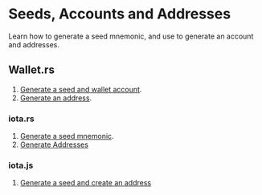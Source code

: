 # Seeds, Accounts and Addresses

Learn how to generate a seed mnemonic, and use to generate an account and addresses.

## Wallet.rs

1. [Generate a seed and wallet account](https://wiki.iota.org/shimmer/wallet.rs/how_tos/accounts_and_addresses/create_a_wallet_account/).
2. [Generate an address](https://wiki.iota.org/shimmer/wallet.rs/how_tos/accounts_and_addresses/generate_address/).

### iota.rs

1. [Generate a seed mnemonic](https://wiki.iota.org/shimmer/iota.rs/how_tos/generate_mnemonic/).
2. [Generate Addresses](https://wiki.iota.org/shimmer/iota.rs/how_tos/generate_addresses/)

### iota.js

1. [Generate a seed and create an address](https://wiki.iota.org/shimmer/iotajs/how_tos/address/)